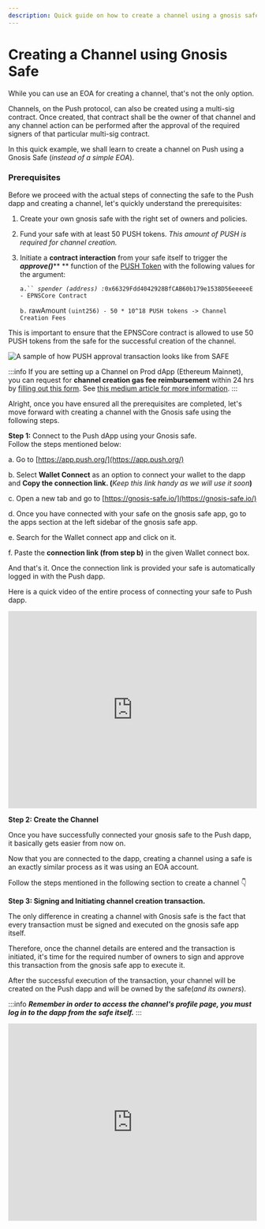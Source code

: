 ```yaml
---
description: Quick guide on how to create a channel using a gnosis safe
---
```



# Creating a Channel using Gnosis Safe

While you can use an EOA for creating a channel, that's not the only option.&#x20;

Channels, on the Push protocol, can also be created using a multi-sig contract. Once created, that contract shall be the owner of that channel and any channel action can be performed after the approval of the required signers of that particular multi-sig contract.

In this quick example, we shall learn to create a channel on Push using a Gnosis Safe (_instead of a simple EOA_).

### Prerequisites

Before we proceed with the actual steps of connecting the safe to the Push dapp and creating a channel, let's quickly understand the prerequisites:

1. Create your own gnosis safe with the right set of owners and policies.
2. Fund your safe with at least 50 PUSH tokens. _This amount of PUSH is required for channel creation._
3.  Initiate a **contract interaction** from your safe itself to trigger the _**approve()**_** ** function of the [PUSH Token](https://etherscan.io/token/0xf418588522d5dd018b425e472991e52ebbeeeeee) with the following values for the argument:

    `a.`` `_`spender (address) :`_`0x66329Fdd4042928BfCAB60b179e1538D56eeeeeE - EPNSCore Contract`

    `b.` rawAmount `(uint256) - 50 * 10^18 PUSH tokens -> Channel Creation Fees`

This is important to ensure that the EPNSCore contract is allowed to use 50 PUSH tokens from the safe for the successful creation of the channel.

![A sample of how PUSH approval transaction looks like from SAFE](../../../../static/img/assets/gnosis-safe-1.png)

:::info
If you are setting up a Channel on Prod dApp (Ethereum Mainnet), you can request for **channel creation gas fee reimbursement** within 24 hrs by [filling out this form](https://docs.google.com/forms/d/e/1FAIpQLScNQ2\_mACRQgyIPsr47woE69\_FOds8aLIGupT20QIEUMfgnQw/viewform). See [this medium article for more information](https://medium.com/ethereum-push-notification-service/calling-all-hobbyist-devs-channel-creation-gas-fee-is-now-refundable-6631ccd01baf).
:::

Alright, once you have ensured all the prerequisites are completed, let's move forward with creating a channel with the Gnosis safe using the following steps.

**Step 1:** Connect to the Push dApp using your Gnosis safe. \
Follow the steps mentioned below:

a. Go to [https://app.push.org/](https://app.push.org/)

b. Select **Wallet Connect** as an option to connect your wallet to the dapp and **Copy the connection link. (**_Keep this link handy as we will use it soon_**)**

c. Open a new tab and go to [https://gnosis-safe.io/](https://gnosis-safe.io/)

d. Once you have connected with your safe on the gnosis safe app, go to the apps section at the left sidebar of the gnosis safe app.

e. Search for the Wallet connect app and click on it.

f. Paste the **connection link (**from step b**)** in the given Wallet connect box.

And that's it. Once the connection link is provided your safe is automatically logged in with the Push dapp.

Here is a quick video of the entire process of connecting your safe to Push dapp.

<iframe width="100%" height="400px" src="https://www.loom.com/embed/a08d946e81bc48e88f24874ebbfd0939" frameborder="0" webkitallowfullscreen mozallowfullscreen allowfullscreen></iframe>

**Step 2: Create the Channel**&#x20;

Once you have successfully connected your gnosis safe to the Push dapp, it basically gets easier from now on.&#x20;

Now that you are connected to the dapp, creating a channel using a safe is an exactly similar process as it was using an EOA account.

Follow the steps mentioned in the following section to create a channel 👇

<CustomLinkCard text='Deploying your First Channel' link='./deploying-your-first-channel'/>

**Step 3: Signing and Initiating channel creation transaction.**

The only difference in creating a channel with Gnosis safe is the fact that every transaction must be signed and executed on the gnosis safe app itself.

Therefore, once the channel details are entered and the transaction is initiated, it's time for the required number of owners to sign and approve this transaction from the gnosis safe app to execute it.

After the successful execution of the transaction, your channel will be created on the Push dapp and will be owned by the safe(_and its owners_).

:::info
_**Remember in order to access the channel's profile page,  you must log in to the dapp from the safe itself.**_
:::

<iframe width="100%" height="400px" src="https://www.loom.com/embed/388b7a807f5c4bc3b8e7538c90a717a8" frameborder="0" webkitallowfullscreen mozallowfullscreen allowfullscreen></iframe>


